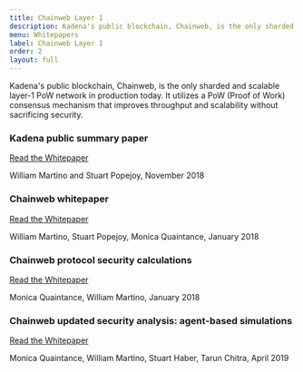 ```yaml
---
title: Chainweb Layer 1
description: Kadena's public blockchain, Chainweb, is the only sharded and scalable layer-1 PoW network
menu: Whitepapers
label: Chainweb Layer 1
order: 2
layout: full
---
```


Kadena's public blockchain, Chainweb, is the only sharded and scalable layer-1 PoW network in production today. It
utilizes a PoW (Proof of Work) consensus mechanism that improves throughput and scalability without sacrificing
security.

### Kadena public summary paper

[Read the Whitepaper](https://d31d887a-c1e0-47c2-aa51-c69f9f998b07.filesusr.com/ugd/86a16f_1e25e5ac5db44fb7b7e4eb2fe845ce2d.pdf)

William Martino and Stuart Popejoy, November 2018

### Chainweb whitepaper

[Read the Whitepaper](https://d31d887a-c1e0-47c2-aa51-c69f9f998b07.filesusr.com/ugd/86a16f_029c9991469e4565a7c334dd716345f4.pdf)

William Martino, Stuart Popejoy, Monica Quaintance, January 2018

### Chainweb protocol security calculations

[Read the Whitepaper](https://d31d887a-c1e0-47c2-aa51-c69f9f998b07.filesusr.com/ugd/86a16f_26d87f20cf8548d2927e28152babf533.pdf)

Monica Quaintance, William Martino, January 2018

### Chainweb updated security analysis: agent-based simulations

[Read the Whitepaper](https://d31d887a-c1e0-47c2-aa51-c69f9f998b07.filesusr.com/ugd/86a16f_3b2d0c58179d4edd9df6df4d55d61dda.pdf)

Monica Quaintance, William Martino, Stuart Haber, Tarun Chitra, April 2019
